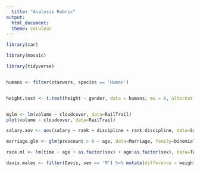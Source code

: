 ```yaml
---
  title: "Analysis Rubric"
output: 
  html_document:
  theme: cerulean
---
```


```r
library(car)

library(mosaic)

library(tidyverse)


humans <- filter(starwars, species == 'Human')


height.test <- t.test(height ~ gender, data = humans, mu = 0, alternative = "two.sided", conf.level = .95)


mylm <- lm(volume ~ cloudcover, data=RailTrail)
plot(volume ~ cloudcover, data=RailTrail)

salary.aov <- aov(salary ~ rank + discipline + rank:discipline, data=Salaries)

marriage.glm <- glm(prevcount > 0 ~ age, data=Marriage, family=binomial)

race.ml <- lm(time ~ age + as.factor(sex) + age:as.factor(sex), data=TenMileRace)

davis.males <- filter(Davis, sex == 'M') %>% mutate(difference = weight - repwt)
```